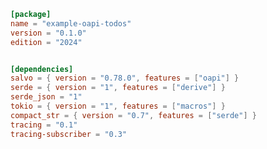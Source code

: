 
```toml  title="oapi-todos/Cargo.toml"
[package]
name = "example-oapi-todos"
version = "0.1.0"
edition = "2024"


[dependencies]
salvo = { version = "0.78.0", features = ["oapi"] }
serde = { version = "1", features = ["derive"] }
serde_json = "1"
tokio = { version = "1", features = ["macros"] }
compact_str = { version = "0.7", features = ["serde"] }
tracing = "0.1"
tracing-subscriber = "0.3"
```